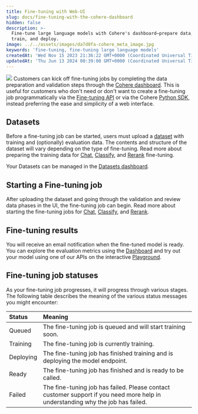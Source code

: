 ```yaml
---
title: Fine-tuning with Web-UI
slug: docs/fine-tuning-with-the-cohere-dashboard
hidden: false
description: >-
  Fine-tune large language models with Cohere's dashboard—prepare data, review,
  train, and deploy.
image: ../../assets/images/da7d0fa-cohere_meta_image.jpg
keywords: 'fine-tuning, fine-tuning large language models'
createdAt: 'Wed Nov 15 2023 21:36:22 GMT+0000 (Coordinated Universal Time)'
updatedAt: 'Thu Jun 13 2024 00:39:00 GMT+0000 (Coordinated Universal Time)'
---
```

![](../../assets/images/be2ccc8-image.png)
Customers can kick off fine-tuning jobs by completing the data preparation and validation steps through the [Cohere dashboard](http://dashboard.cohere.com/fine-tuning). This is useful for customers who don't need or don't want to create a fine-tuning job programmatically via the [Fine-tuning API](/reference/listfinetunedmodels) or via the Cohere [Python SDK](/docs/fine-tuning), instead preferring the ease and simplicity of a web interface.

## Datasets

Before a fine-tuning job can be started, users must upload a [dataset](/docs/datasets) with training and (optionally) evaluation data. The contents and structure of the dataset will vary depending on the type of fine-tuning. Read more about preparing the training data for [Chat](/docs/chat-preparing-the-data), [Classify](/docs/classify-preparing-the-data), and [Rerank](/docs/rerank-preparing-the-data) fine-tuning.

Your Datasets can be managed in the [Datasets dashboard](https://dashboard.cohere.com/datasets).

## Starting a Fine-tuning job

After uploading the dataset and going through the validation and review data phases in the UI, the fine-tuning job can begin. Read more about starting the fine-tuning jobs for [Chat](/docs/chat-starting-the-training), [Classify](/docs/classify-starting-the-training), and [Rerank](/docs/rerank-starting-the-training).

## Fine-tuning results

You will receive an email notification when the fine-tuned model is ready. You can explore the evaluation metrics using the [Dashboard](http://dashboard.cohere.com/fine-tuning) and try out your model using one of our APIs on the interactive [Playground](https://dashboard.cohere.com/playground/).

## Fine-tuning job statuses

As your fine-tuning job progresses, it will progress through various stages. The following table describes the meaning of the various status messages you might encounter:

| Status    | Meaning                                                                                                                        |
| :-------- | :----------------------------------------------------------------------------------------------------------------------------- |
| Queued    | The fine-tuning job is queued and will start training soon.                                                                    |
| Training  | The fine-tuning job is currently training.                                                                                     |
| Deploying | The fine-tuning job has finished training and is deploying the model endpoint.                                                 |
| Ready     | The fine-tuning job has finished and is ready to be called.                                                                    |
| Failed    | The fine-tuning job has failed. Please contact customer support if you need more help in understanding why the job has failed. |
